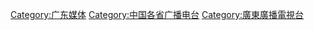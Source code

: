 {{Catnav|頁面分類|各種主題的頁面分類|依中国各省来作的分类|中国各省媒体|广东媒体}}

[[Category:广东媒体|Category:广东媒体]]
[[Category:中国各省广播电台|Category:中国各省广播电台]]
[[Category:廣東廣播電視台|Category:廣東廣播電視台]]